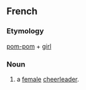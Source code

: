==French==

===Etymology===
{{E.|fr}} [[pom-pom]] + [[girl]]

===Noun===
{{fr-noun|f|current=[[pom-pom]] [[girl]]|plural=pom-pom girls}} 

# a [[female]] [[cheerleader]].